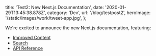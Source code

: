 
  title: 'Test2: New Next.js Documentation',
  date: '2020-01-29T13:45:38.878Z',
  category: 'Dev',
  url: '/blog/testpost2',
  heroImage: '/static/images/work/tweet-app.jpg',
};


We're excited to announce the new Next.js documentation, featuring:

- [Improved Content](#improved-content)
- [Search](#search)
- [API Reference](#api-reference)
